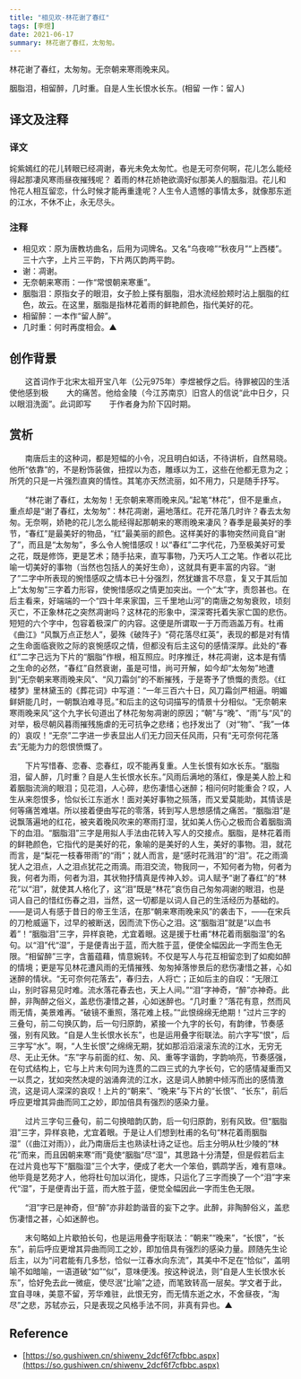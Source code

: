 ```yaml
---
title: "相见欢·林花谢了春红"
tags: [李煜]
date: 2021-06-17
summary: 林花谢了春红，太匆匆。
---
```


林花谢了春红，太匆匆。无奈朝来寒雨晚来风。

胭脂泪，相留醉，几时重。自是人生长恨水长东。(相留 一作：留人)

## 译文及注释

### 译文

姹紫嫣红的花儿转眼已经凋谢，春光未免太匆忙。也是无可奈何啊，花儿怎么能经得起那凄风寒雨昼夜摧残呢？
着雨的林花娇艳欲滴好似那美人的胭脂泪。花儿和怜花人相互留恋，什么时候才能再重逢呢？人生令人遗憾的事情太多，就像那东逝的江水，不休不止，永无尽头。

### 注释

- 相见欢：原为唐教坊曲名，后用为词牌名。又名“乌夜啼”“秋夜月”“上西楼”。三十六字，上片三平韵，下片两仄韵两平韵。　
- 谢：凋谢。
- 无奈朝来寒雨：一作“常恨朝来寒重”。
- 胭脂泪：原指女子的眼泪，女子脸上搽有胭脂，泪水流经脸颊时沾上胭脂的红色，故云。在这里，胭脂是指林花着雨的鲜艳颜色，指代美好的花。
- 相留醉：一本作“留人醉”。　
- 几时重：何时再度相会。▲

## 创作背景

　　这首词作于北宋太祖开宝八年（公元975年）李煜被俘之后。待罪被囚的生活使他感到极
　　大的痛苦。他给金陵（今江苏南京）旧宫人的信说“此中日夕，只以眼泪洗面”。此词即写
　　于作者身为阶下囚时期。

## 赏析

　　南唐后主的这种词，都是短幅的小令，况且明白如话，不待讲析，自然易晓。他所“依靠”的，不是粉饰装做，扭捏以为态，雕琢以为工，这些在他都无意为之；所凭的只是一片强烈直爽的情性。其笔亦天然流丽，如不用力，只是随手抒写。

　　“林花谢了春红，太匆匆！无奈朝来寒雨晚来风。”起笔“林花”，但不是重点，重点却是“谢了春红，太匆匆”：林花凋谢，遍地落红。花开花落几时许？春去太匆匆。无奈啊，娇艳的花儿怎么能经得起那朝来的寒雨晚来凄风？春季是最美好的季节，“春红”是最美好的物品，“红”最美丽的颜色。这样美好的事物突然间竟自“谢了”，而且是“太匆匆”，多么令人惋惜感叹！以“春红”二字代花，乃至极美好可爱之花，既是修饰，更是艺术；随手拈来，直写事物，乃天巧人工之笔。作者以花比喻一切美好的事物（当然也包括人的美好生命），这就具有更丰富的内容。“谢了”二字中所表现的惋惜感叹之情本已十分强烈，然犹嫌言不尽意，复又于其后加上“太匆匆”三字着力形容，使惋惜感叹之情更加突出。一个“太”字，责怨甚也。在后主看来，好端端的一个“四十年来家国，三千里地山河”的南唐之匆匆衰败，顷刻灭亡，不正象林花之突然凋谢吗？这林花的形象中，深深寄托着失家亡国的悲伤。短短的六个字中，包容着极深广的内容。这便是所谓取一于万而涵盖万有。杜甫《曲江》“风飘万点正愁人”，晏殊《破阵子》“荷花落尽红英”，表现的都是对有情之生命面临衰败之际的哀惋感叹之情，但都没有后主这句的感情深厚。此处的“春红”二字己远为下片的“胭脂”作根，相互照应。时序推迁，林花凋谢，这本是有情之生命的必然，“春红”自然衰谢，虽是可惜，尚可开解，如今却“太匆匆”地遭到“无奈朝来寒雨晚来风”、“风刀霜剑”的不断摧残，于是寄予了愤慨的责怨。《红楼梦》里林黛玉的《葬花词》中写道：“一年三百六十日，风刀霜剑严相逼。明媚鲜妍能几时，一朝飘泊难寻觅。”和后主的这句词描写的情景十分相似。“无奈朝来寒雨晚来风”这个九字长句道出了林花匆匆凋谢的原因；“朝”与“晚”、“雨”与“风”的对举，极尽朝风暮雨摧残施虐的无可抗争之悲绪；也抒发出了（对“物”、“我”一体的）哀叹！“无奈”二字进一步表显出人们无力回天任风雨，只有“无可奈何花落去”无能为力的怨恨愤慨了。

　　下片写惜春、恋春、恋春红，叹不能再复重。人生长恨有如水长东。“胭脂泪，留人醉，几时重？自是人生长恨水长东。”风雨后满地的落红，像是美人脸上和着胭脂流淌的眼泪；见花泪，人心碎，悲伤凄惜心迷醉；相问何时能重会？叹，人生从来怨恨多，恰似长江东逝水！面对美好事物之殒落，而又爱莫能助，其情该是何等痛苦难堪。所以接着便由写花的零落，转到写人思想感情之痛苦。“胭脂泪”是说飘落遍地的红花，被夹着晚风吹来的寒雨打湿，犹如美人伤心之极而合着胭脂滴下的血泪。“胭脂泪”三字是用拟人手法由花转入写人的交接点。胭脂，是林花着雨的鲜艳颜色，它指代的是美好的花，象喻的是美好的人生，美好的事物。泪，就花而言，是“梨花一枝春带雨”的“雨”；就人而言，是“感时花溅泪”的“泪”。花之雨滴犹人之泪点，人之泪点犹花之雨滴。雨泪交流，物我同一，不知何者为物，何者为我，何者为雨，何者为泪，其状物抒情真是传神入妙。词人赋予“谢了春红”的“林花”以“泪”，就使其人格化了，这“泪”既是“林花”哀伤自己匆匆凋谢的眼泪，也是词人自己的惜红伤春之泪，当然，这一切都是以词人自己的生活经历为基础的。——是词人有感于昔日的帝王生活，在那“朝来寒雨晚来风”的袭击下，——在宋兵的刀枪威逼下，过早的被断送，因而流下伤心之泪。这“胭脂泪”就是“以血书着”！“胭脂泪”三字，异样哀艳，尤宜着眼。这是援于杜甫“林花着雨胭脂湿”的名句。以“泪”代“湿”，于是便青出于蓝，而大胜于蓝，便使全幅因此一字而生色无限。“相留醉”三字，含蓄蕴藉，情意婉转。不仅是写人与花互相留恋到了如痴如醉的情境；更是写见林花遭风雨的无情摧残、匆匆掉落惨景后的悲伤凄惜之甚，心如迷醉的情状。“无可奈何花落去”，春归去，人将亡；正如后主的自叹：“无限江山，别时容易见时难。流水落花春去也，天上人间。”“泪”字神奇，“醉”亦神奇。此醉，非陶醉之俗义，盖悲伤凄惜之甚，心如迷醉也。“几时重？”落花有意，然而风雨无情，美景难再。“破镜不重照，落花难上枝。”“此恨绵绵无绝期！”过片三字的三叠句，前二句换仄韵，后一句归原韵，紧接一个九字的长句，有韵律，节奏感强，别有风致。“自是人生长恨水长东”，也是运用叠字衔联法。前六字写“恨”，后三字写“水”。啊，“人生长恨”之绵绵无期，犹如那滔滔滚滚东流的江水，无穷无尽、无止无休。“东”字与前面的红、匆、风、重等字谐韵，字韵响亮，节奏感强，在句式结构上，它与上片末句同为连贯的二四三式的九字长句，它的感情凝重而又一以贯之，犹如突然决堤的汹涌奔流的江水，这是词人肺腑中倾泻而出的感情激流，这是词人深深的哀叹！上片的“朝来”、“晚来”与下片的“长恨”、“长东”，前后呼应更增其异曲而同工之妙，即加倍具有强烈的感染力量。

　　过片三字句三叠句，前二句换暗韵仄韵，后一句归原韵，别有风致。但“胭脂泪”三字，异样哀艳，尤宜着眼。于是让人们想到杜甫的名句“林花着雨胭脂湿”（《曲江对雨》），此乃南唐后主也熟读杜诗之证也。后主分明从杜少陵的“林花”而来，而且因朝来寒“雨”竟使“胭脂”尽“湿”，其思路十分清楚，但是假若后主在过片竟也写下“胭脂湿”三个大字，便成了老大一个笨伯，鹦鹉学舌，难有意味。他毕竟是艺苑才人，他将杜句加以消化，提炼，只运化了三字而换了一个“泪”字来代“湿”，于是便青出于蓝，而大胜于蓝，便觉全幅因此一字而生色无限。

　　“泪”字已是神奇，但“醉”亦非趁韵谐音的妄下之字。此醉，非陶醉俗义，盖悲伤凄惜之甚，心如迷醉也。

　　末句略如上片歇拍长句，也是运用叠字衔联法：“朝来”“晚来”，“长恨”，“长东”，前后呼应更增其异曲而同工之妙，即加倍具有强烈的感染力量。顾随先生论后主，以为“问君能有几多愁，恰似一江春水向东流”，其美中不足在“恰似”，盖明喻不如暗喻，一语道破“如”“似”，意味便浅。按这种说法，则“自是人生长恨水长东”，恰好免去此一微疵，使尽泯“比喻”之迹，而笔致转高一层矣。学文者于此，宜自寻味，美意不留，芳华难驻，此恨无穷，而无情东逝之水，不舍昼夜，“淘尽”之悲，苏轼亦云，只是表现之风格手法不同，非真有异也。▲


## Reference

- [https://so.gushiwen.cn/shiwenv_2dcf6f7cfbbc.aspx](https://so.gushiwen.cn/shiwenv_2dcf6f7cfbbc.aspx)